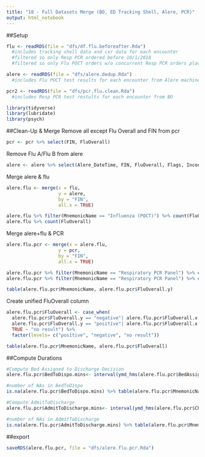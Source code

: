 ```yaml
---
title: "18 - Full Datasets Merge (BO, ED Tracking Shell, Alere, PCR)"
output: html_notebook
---
```



##Setup
```r

flu <- readRDS(file = "dfs/df.flu.beforeafter.Rda")
  #includes tracking shell data and cxr data for each encounter
  #filtered so only Resp PCR ordered before 10/1/2018
  #filtered so only Flu POCT orders w/o concurrent Resp PCR orders placed

alere <- readRDS(file = "dfs/alere.dedup.Rda")
  #includes Flu POCT test results for each encounter from Alere machine

pcr2 <- readRDS(file = "dfs/pcr.flu.clean.Rda")
  #includes Resp PCR test restults for each encounter from BO

library(tidyverse)
library(lubridate)
library(psych)
```

##Clean-Up & Merge
Remove all except Flu Overall and FIN from pcr
```r
pcr <- pcr %>% select(FIN, FluOverall)
```

Remove Flu A/Flu B from alere
```r
alere <- alere %>% select(Alere_DateTime, FIN, FluOverall, Flags, Inconclusive)
```

Merge alere & flu
```r
alere.flu <- merge(x = flu,
                   y = alere,
                   by = "FIN",
                   all.x = TRUE)

alere.flu %>% filter(MnemonicName == "Influenza (POCT)") %>% count(FluOverall)
alere.flu %>% count(FluOverall)
```

Merge alere+flu & PCR
```r
alere.flu.pcr <- merge(x = alere.flu,
                   y = pcr,
                   by = "FIN",
                   all.x = TRUE)

alere.flu.pcr %>% filter(MnemonicName == "Respiratory PCR Panel") %>% count(FluOverall)
alere.flu.pcr %>% filter(MnemonicName == "Respiratory PCR Panel") %>% count(FluOverall.y)

table(alere.flu.pcr$MnemonicName, alere.flu.pcr$FluOverall.y)
```

Create unified FluOverall column
```r
alere.flu.pcr$FluOverall <- case_when(
  alere.flu.pcr$FluOverall.y == "negative"| alere.flu.pcr$FluOverall.x == "negative" ~ "negative",
  alere.flu.pcr$FluOverall.y == "positive"| alere.flu.pcr$FluOverall.x == "positive" ~ "positive",
  TRUE ~ "no result") %>%
  factor(levels= c("positive", "negative", "no result"))

table(alere.flu.pcr$MnemonicName, alere.flu.pcr$FluOverall)
```

##Compute Durations

```r
#Compute Bed Assigned to Discharge Decision
alere.flu.pcr$BedToDispo.mins<- interval(ymd_hms(alere.flu.pcr$BedAssign_DT), ymd_hms(alere.flu.pcr$DischargeDecision_DT)) %>% as.duration()/dminutes(1)

#number of NAs in BedToDispo
is.na(alere.flu.pcr$BedToDispo.mins) %>% table(alere.flu.pcr$MnemonicName)
```

```r
#Compute AdmitToDischarge
alere.flu.pcr$AdmitToDischarge.mins<- interval(ymd_hms(alere.flu.pcr$Checkin_DT), ymd_hms(alere.flu.pcr$Checkout_DT)) %>% as.duration()/dminutes(1)

#number of NAs in AdmitToDischarge
is.na(alere.flu.pcr$AdmitToDischarge.mins) %>% table(alere.flu.pcr$MnemonicName)
```

##export
```r
saveRDS(alere.flu.pcr, file = "dfs/alere.flu.pcr.Rda")
```

